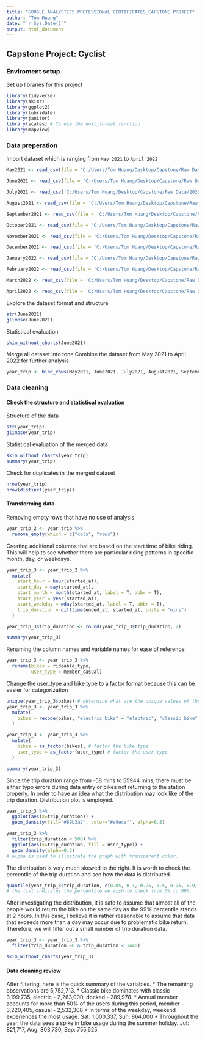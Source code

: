 ```yaml
---
title: "GOOGLE ANALYSTICS PROFESSIONAL CERTIFICATES_CAPSTONE PROJECT"
author: "Tom Huang"
date: "`r Sys.Date()`"
output: html_document
---
```


## Capstone Project: Cyclist

### Enviroment setup
Set up libraries for this project
```r
library(tidyverse)
library(skimr)
library(ggplot2)
library(lubridate)
library(janitor)
library(scales) # To use the unit_format function
library(mapview)
```


### Data preperation
Import dataset which is ranging from `May 2021` to `April 2022`
```r
May2021 <- read_csv(file = 'C:/Users/Tom Huang/Desktop/Capstone/Raw Data/202105-divvy-tripdata/202105-divvy-tripdata.csv')

June2021 <- read_csv(file = 'C:/Users/Tom Huang/Desktop/Capstone/Raw Data/202106-divvy-tripdata/202106-divvy-tripdata.csv')

July2021 <- read_csv('C:/Users/Tom Huang/Desktop/Capstone/Raw Data/202107-divvy-tripdata/202107-divvy-tripdata.csv')

August2021 <- read_csv(file = 'C:/Users/Tom Huang/Desktop/Capstone/Raw Data/202108-divvy-tripdata/202108-divvy-tripdata.csv')

September2021 <- read_csv(file = 'C:/Users/Tom Huang/Desktop/Capstone/Raw Data/202109-divvy-tripdata/202109-divvy-tripdata.csv')

October2021 <- read_csv(file = 'C:/Users/Tom Huang/Desktop/Capstone/Raw Data/202110-divvy-tripdata/202110-divvy-tripdata.csv')

November2021 <- read_csv(file = 'C:/Users/Tom Huang/Desktop/Capstone/Raw Data/202111-divvy-tripdata/202111-divvy-tripdata.csv')

December2021 <- read_csv(file = 'C:/Users/Tom Huang/Desktop/Capstone/Raw Data/202112-divvy-tripdata/202112-divvy-tripdata.csv')

January2022 <- read_csv(file = 'C:/Users/Tom Huang/Desktop/Capstone/Raw Data/202201-divvy-tripdata/202201-divvy-tripdata.csv')

February2022 <- read_csv(file = 'C:/Users/Tom Huang/Desktop/Capstone/Raw Data/202202-divvy-tripdata/202202-divvy-tripdata.csv')

March2022 <- read_csv(file = 'C:/Users/Tom Huang/Desktop/Capstone/Raw Data/202203-divvy-tripdata/202203-divvy-tripdata.csv')

April2022 <- read_csv(file = 'C:/Users/Tom Huang/Desktop/Capstone/Raw Data/202204-divvy-tripdata/202204-divvy-tripdata.csv')
```

Explore the dataset format and structure
```r
str(June2021)
glimpse(June2021)
```

Statistical evaluation
```r
skim_without_charts(June2021)
```

Merge all dataset into tone
Combine the dataset from May 2021 to April 2022 for further analysis
```r
year_trip <- bind_rows(May2021, June2021, July2021, August2021, September2021, October2021, November2021, December2021, January2022, February2022, March2022, April2022)
```

### Data cleaning

#### Check the structure and statistical evaluation
Structure of the data
```r
str(year_trip)
glimpse(year_trip)
```

Statistical evaluation of the merged data
```r
skim_without_charts(year_trip)
summary(year_trip)
```

Check for duplicates in the merged dataset
```r
nrow(year_trip)
nrow(distinct(year_trip))
```

#### Transforming data
Removing empty rows that have no use of analysis

```r
year_trip_2 <- year_trip %>%
  remove_empty(which = c("cols", "rows"))
```

Creating additional columns that are based on the start time of bike riding. This will help to see whether there are particular riding patterns in specific month, day, or weekdays. 
```r
year_trip_3 <- year_trip_2 %>%
  mutate(
    start_hour = hour(started_at),
    start_day = day(started_at),
    start_month = month(started_at, label = T, abbr = T),
    start_year = year(started_at),
    start_weekday = wday(started_at, label = T, abbr = T),
    trip_duration = difftime(ended_at, started_at, units = "mins")
  )

year_trip_3$trip_duration <- round(year_trip_3$trip_duration, 2)

summary(year_trip_3)
```

Renaming the column names and variable names for ease of reference
```r
year_trip_3 <- year_trip_3 %>%
  rename(bikes = rideable_type,
         user_type = member_casual)
```

Change the user_type and bike type to a factor format because this can be easier for categorization
```r
unique(year_trip_3$bikes) # determine what are the unique values of the bike type
year_trip_3 <- year_trip_3 %>%
  mutate(
    bikes = recode(bikes, "electric_bike" = "electric", "classic_bike" = "classic", "docked_bike" = "docked")
  )

year_trip_3 <- year_trip_3 %>%
  mutate(
    bikes = as_factor(bikes), # factor the bike type
    user_type = as_factor(user_type) # factor the user type
  )

summary(year_trip_3)
```

Since the trip duration range from -58 mins to 55944 mins, there must be either typo errors during data entry or bikes not returning to the station properly. In order to have an idea what the distribution may look like of the trip duration. Distribution plot is employed. 
```r
year_trip_3 %>%
  ggplot(aes(x=trip_duration)) +
  geom_density(fill="#69b3a2", color="#e9ecef", alpha=0.8)

year_trip_3 %>%
  filter(trip_duration < 500) %>%
  ggplot(aes(x=trip_duration, fill = user_type)) +
  geom_density(alpha=0.3) 
# alpha is used to illustrate the graph with transparent color.
```

The distribution is very much skewed to the right. It is worth to check the percentile of the trip duration and see how the data is distributed. 
```r
quantile(year_trip_3$trip_duration, c(0.05, 0.1, 0.25, 0.5, 0.75, 0.9, 0.95, 0.99)) 
# the list indicates the percentile we wish to check from 5% to 99%. 
```

After investigating the distribution, it is safe to assume that almost all of the people would return the bike on the same day as the 99% percentile stands at 2 hours. In this case, I believe it is rather reasonable to assume that data that exceeds more than a day may occur due to problematic bike return. Therefore, we will filter out a small number of trip duration data.
```r
year_trip_3 <- year_trip_3 %>%
  filter(trip_duration >0 & trip_duration < 1440)

skim_without_charts(year_trip_3)
```

#### Data cleaning review
After filtering, here is the quick summary of the variables. 
* The remaining observations are 5,752,713. 
* Classic bike dominates with classic - 3,199,735, electric - 2,263,000, docked - 289,978.
* Annual member accounts for more than 50% of the users during this period, member - 3,220,405, casual - 2,532,308 
* In terms of the weekday, weekend experiences the most usage. Sat: 1,000,337, Sun: 864,000
* Throughout the year, the data sees a spike in bike usage during the summer holiday. Jul: 821,717, Aug: 803,730, Sep: 755,625
